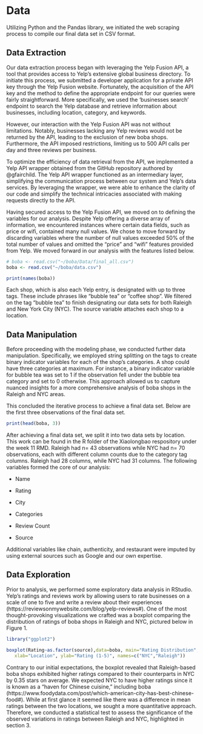 # Data
Utilizing Python and the Pandas library, we initiated the web scraping process to compile our final data set in CSV format. 

## Data Extraction
Our data extraction process began with leveraging the Yelp Fusion API, a tool that provides access to Yelp's extensive global business directory. To initiate this process, we submitted a developer application for a private API key through the Yelp Fusion website. Fortunately, the acquisition of the API key and the method to define the appropriate endpoint for our queries were fairly straightforward. More specifically, we used the ‘businesses search’ endpoint to search the Yelp database and retrieve information about businesses, including location, category, and keywords.

However, our interaction with the Yelp Fusion API was not without limitations. Notably, businesses lacking any Yelp reviews would not be returned by the API, leading to the exclusion of new boba shops. Furthermore, the API imposed restrictions, limiting us to 500 API calls per day and three reviews per business.

To optimize the efficiency of data retrieval from the API, we implemented a Yelp API wrapper obtained from the GitHub repository authored by @gfairchild. The Yelp API wrapper functioned as an intermediary layer, simplifying the communication process between our system and Yelp's data services. By leveraging the wrapper, we were able to enhance the clarity of our code and simplify the technical intricacies associated with making requests directly to the API.

Having secured access to the Yelp Fusion API, we moved on to defining the variables for our analysis. Despite Yelp offering a diverse array of information, we encountered instances where certain data fields, such as price or wifi, contained many null values. We chose to move forward by discarding variables where the number of null values exceeded 50% of the total number of values and omitted the "price" and "wifi" features provided from Yelp. We moved forward in our analysis with the features listed below.

```r
# boba <- read.csv("~/boba/Data/final_all.csv")
boba <- read.csv("~/boba/data.csv")

print(names(boba))
```

Each shop, which is also each Yelp entry, is designated with up to three tags. These include phrases like “bubble tea” or “coffee shop”. We filtered on the tag “bubble tea” to finish designating our data sets for both Raleigh and New York City (NYC). The source variable attaches each shop to a location.

## Data Manipulation
Before proceeding with the modeling phase, we conducted further data manipulation. Specifically, we employed string splitting on the tags to create binary indicator variables for each of the shop’s categories. A shop could have three categories at maximum. For instance, a binary indicator variable for bubble tea was set to 1 if the observation fell under the bubble tea category and set to 0 otherwise. This approach allowed us to capture nuanced insights for a more comprehensive analysis of boba shops in the Raleigh and NYC areas.

This concluded the iterative process to achieve a final data set. Below are the first three observations of the final data set.

```r
print(head(boba, 3))
```

After achieving a final data set, we split it into two data sets by location. This work can be found in the R folder of the Xiaolongbao respository under the week 11 RMD. Raleigh had n= 43 observations while NYC had n= 70 observations, each with different column counts due to the category tag columns. Raleigh had 28 columns, while NYC had 31 columns. The following variables formed the core of our analysis:

 - Name 

 - Rating

 - City

 - Categories

 - Review Count

 - Source

Additional variables like chain, authenticity, and restaurant were imputed by using external sources such as Google and our own expertise.

## Data Exploration
Prior to analysis, we performed some exploratory data analysis in RStudio. Yelp's ratings and reviews work by allowing users to rate businesses on a scale of one to five and write a review about their experiences (https://reviewsonmywebsite.com/blog/yelp-reviews#). One of the most thought-provoking visualizations we crafted was a boxplot comparing the distribution of ratings of boba shops in Raleigh and NYC, pictured below in Figure 1. 

```r
library("ggplot2")

boxplot(Rating~as.factor(source),data=boba, main="Rating Distribution",
   xlab="Location", ylab="Rating (1-5)", names=c("NYC","Raleigh"))
```

Contrary to our initial expectations, the boxplot revealed that Raleigh-based boba shops exhibited higher ratings compared to their counterparts in NYC by 0.35 stars on average. We expected NYC to have higher ratings since it is known as a “haven for Chinese cuisine,” including boba (https://www.foodydata.com/post/which-american-city-has-best-chinese-food#). While at first glance it seemed like there was a difference in mean ratings between the two locations, we sought a more quantitative approach. Therefore, we conducted a statistical test to assess the significance of the observed variations in ratings between Raleigh and NYC, highlighted in section 3. 

